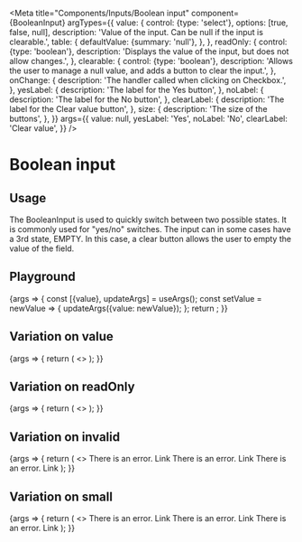 
<Meta
  title="Components/Inputs/Boolean input"
  component={BooleanInput}
  argTypes={{
    value: {
      control: {type: 'select'}, options: [true, false, null],
      description: 'Value of the input. Can be null if the input is clearable.',
      table: {
        defaultValue: {summary: 'null'},
      },
    },
    readOnly: {
      control: {type: 'boolean'},
      description: 'Displays the value of the input, but does not allow changes.',
    },
    clearable: {
      control: {type: 'boolean'},
      description: 'Allows the user to manage a null value, and adds a button to clear the input.',
    },
    onChange: {
      description: 'The handler called when clicking on Checkbox.',
    },
    yesLabel: {
      description: 'The label for the Yes button',
    },
    noLabel: {
      description: 'The label for the No button',
    },
    clearLabel: {
      description: 'The label for the Clear value button',
    },
    size: {
      description: 'The size of the buttons',
    },
  }}
  args={{
    value: null,
    yesLabel: 'Yes',
    noLabel: 'No',
    clearLabel: 'Clear value',
  }}
/>

# Boolean input

## Usage

The BooleanInput is used to quickly switch between two possible states. It is commonly used for "yes/no" switches.
The input can in some cases have a 3rd state, EMPTY. In this case, a clear button allows the user to empty the value of the field.

## Playground

<Canvas>
  <Story name="Standard">
    {args => {
      const [{value}, updateArgs] = useArgs();
      const setValue = newValue => {
        updateArgs({value: newValue});
      };
      return <BooleanInput {...args} value={value} onChange={setValue} />;
    }}
  </Story>
</Canvas>

<ArgsTable story="Standard" />

## Variation on value

<Canvas>
  <Story name="Value">
    {args => {
      return (
        <>
          <BooleanInput {...args} />
          <BooleanInput {...args} value={true} clearable={true} />
          <BooleanInput {...args} value={false} clearable={true} />
        </>
      );
    }}
  </Story>
</Canvas>

## Variation on readOnly

<Canvas>
  <Story name="Readonly">
    {args => {
      return (
        <>
          <BooleanInput {...args} value={null} readOnly={true} />
          <BooleanInput {...args} value={true} readOnly={true} />
          <BooleanInput {...args} value={false} readOnly={true} />
        </>
      );
    }}
  </Story>
</Canvas>

## Variation on invalid

<Canvas>
  <Story name="Invalid">
    {args => {
      return (
        <>
          <BooleanInput {...args} value={null} invalid={true}>
            There is an error. <Link href="#">Link</Link>
          </BooleanInput>
          <BooleanInput {...args} value={true} invalid={true}>
            There is an error. <Link href="#">Link</Link>
          </BooleanInput>
          <BooleanInput {...args} value={false} invalid={true}>
            There is an error. <Link href="#">Link</Link>
          </BooleanInput>
        </>
      );
    }}
  </Story>
</Canvas>

## Variation on small

<Canvas>
  <Story name="Small">
    {args => {
      return (
        <>
          <BooleanInput {...args} value={null} size={'small'}>
            There is an error. <Link href="#">Link</Link>
          </BooleanInput>
          <BooleanInput {...args} value={true} size={'small'}>
            There is an error. <Link href="#">Link</Link>
          </BooleanInput>
          <BooleanInput {...args} value={false} size={'small'}>
            There is an error. <Link href="#">Link</Link>
          </BooleanInput>
        </>
      );
    }}
  </Story>
</Canvas>
